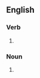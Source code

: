 ==English==

===Verb===
{{head|en|verb form}}

# {{present participle of|en|beef|nocat=1}}

===Noun===
{{en-noun}}

# {{alt form|en|biffin||type of apple}}